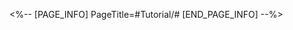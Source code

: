 <%-- [PAGE_INFO]
PageTitle=#Tutorial/#
[END_PAGE_INFO] --%>
{{Tutorial
|sort      = 809501
|title     = 
|subtitle  = 
|type      = 
|about     = 
|image1    = Tutorial  1.png{{subst:void|<!--$UPLOAD:<<SpriteOutput/TutorialPic/TutorialPage_910101.png>-<Tutorial  1.png>>}}
|text1     = Your Stage Buff Rank {{Color|h|nobold=1|cannot be upgraded}} in this stage.<br />Defeating more enemies earns you more points. You will earn additional points if you have any {{Color|h|nobold=1|remaining Cycles}}.
}}